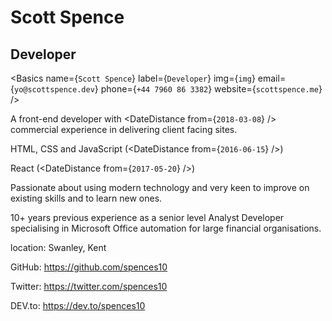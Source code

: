 
# Scott Spence

## Developer

<Basics
  name={`Scott Spence`}
  label={`Developer`}
  img={`img`}
  email={`yo@scottspence.dev`}
  phone={`+44 7960 86 3382`}
  website={`scottspence.me`}
/>

A front-end developer with <DateDistance from={`2018-03-08`} />
commercial experience in delivering client facing sites.

HTML, CSS and JavaScript (<DateDistance from={`2016-06-15`} />)

React (<DateDistance from={`2017-05-20`} />)

Passionate about using modern technology and very keen to improve on
existing skills and to learn new ones.

10+ years previous experience as a senior level Analyst Developer
specialising in Microsoft Office automation for large financial
organisations.

location: Swanley, Kent

GitHub: https://github.com/spences10

Twitter: https://twitter.com/spences10

DEV.to: https://dev.to/spences10
